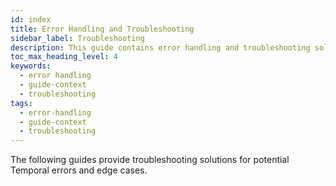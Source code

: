 ```yaml
---
id: index
title: Error Handling and Troubleshooting
sidebar_label: Troubleshooting
description: This guide contains error handling and troubleshooting solutions for Temporal edge cases.
toc_max_heading_level: 4
keywords:
  - error handling
  - guide-context
  - troubleshooting
tags:
  - error-handling
  - guide-context
  - troubleshooting
---
```


The following guides provide troubleshooting solutions for potential Temporal errors and edge cases.
